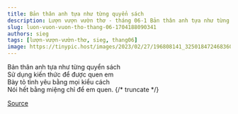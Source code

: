 ```yaml
---
title: Bản thân anh tựa như từng quyển sách
description: Lượn vượn vườn thơ - tháng 06-1 Bản thân anh tựa như từng quyển sách Sử dụng kiến thức để được quen em
slug: luon-vuon-vuon-tho-thang-06-1704188090341
authors: sieg
tags: [lượn-vượn-vườn-thơ, sieg, thang06]
image: https://tinypic.host/images/2023/02/27/196808141_325018472468360_2246880168434748477_n.th.jpg
---
```


Bản thân anh tựa như từng quyển sách\
Sử dụng kiến thức để được quen em\
Bày tỏ tình yêu bằng mọi kiểu cách\
Nói hết bằng miệng chỉ để em quen.
{/* truncate */}


[Source](https://www.facebook.com/ape.poem/posts/pfbid0vT2skpxtxDiWRvt9HhGYAPQtYTsns43ZnUfvsrCq6DpERQs28DxUo71KGfZ39v2sl)
